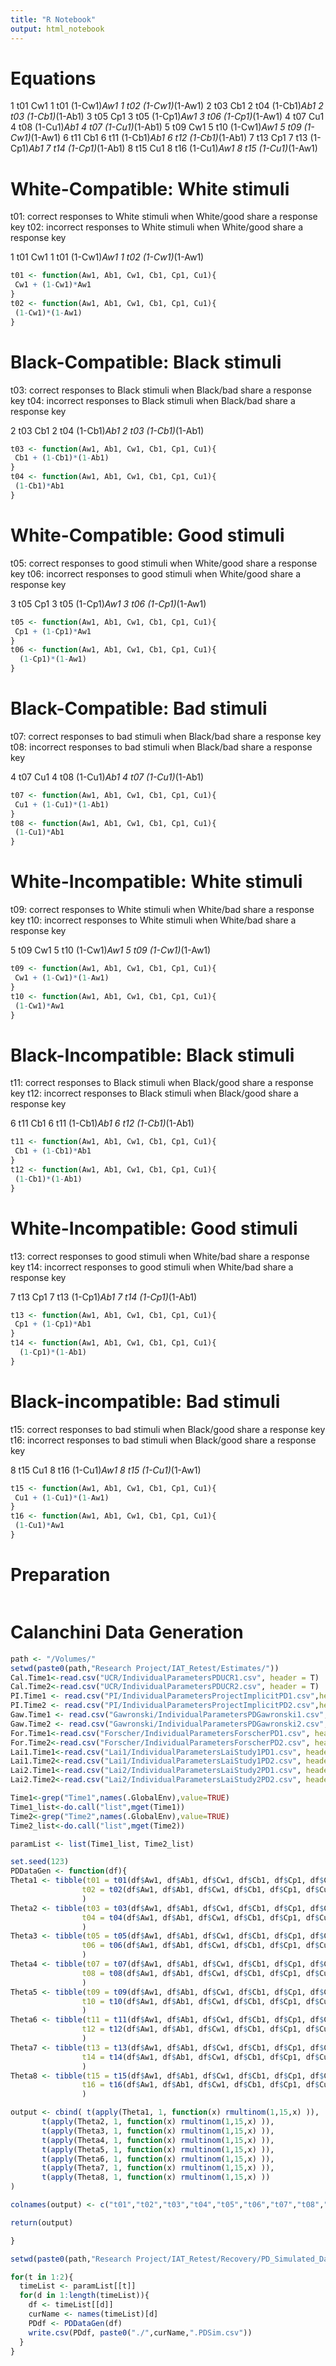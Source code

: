 ```yaml
---
title: "R Notebook"
output: html_notebook
---
```


# Equations

1      t01      Cw1
1      t01      (1-Cw1)*Aw1
1      t02      (1-Cw1)*(1-Aw1)
2      t03      Cb1
2      t04      (1-Cb1)*Ab1
2      t03      (1-Cb1)*(1-Ab1)
3      t05      Cp1
3      t05      (1-Cp1)*Aw1
3      t06      (1-Cp1)*(1-Aw1)
4      t07      Cu1
4      t08      (1-Cu1)*Ab1
4      t07      (1-Cu1)*(1-Ab1)
5      t09      Cw1
5      t10     (1-Cw1)*Aw1
5      t09      (1-Cw1)*(1-Aw1)
6      t11     Cb1
6      t11     (1-Cb1)*Ab1
6      t12     (1-Cb1)*(1-Ab1)
7      t13     Cp1
7      t13     (1-Cp1)*Ab1
7      t14     (1-Cp1)*(1-Ab1)
8      t15     Cu1
8      t16     (1-Cu1)*Aw1
8      t15     (1-Cu1)*(1-Aw1)

# White-Compatible: White stimuli

t01: correct responses to White stimuli when White/good share a response key 
t02: incorrect responses to White stimuli when White/good share a response key

1      t01      Cw1
1      t01      (1-Cw1)*Aw1
1      t02      (1-Cw1)*(1-Aw1)

```r
t01 <- function(Aw1, Ab1, Cw1, Cb1, Cp1, Cu1){
 Cw1 + (1-Cw1)*Aw1
}
t02 <- function(Aw1, Ab1, Cw1, Cb1, Cp1, Cu1){
 (1-Cw1)*(1-Aw1)
}
```

# Black-Compatible: Black stimuli

t03: correct responses to Black stimuli when Black/bad share a response key 
t04: incorrect responses to Black stimuli when Black/bad share a response key 

2      t03      Cb1
2      t04      (1-Cb1)*Ab1
2      t03      (1-Cb1)*(1-Ab1)

```r
t03 <- function(Aw1, Ab1, Cw1, Cb1, Cp1, Cu1){
 Cb1 + (1-Cb1)*(1-Ab1)
}
t04 <- function(Aw1, Ab1, Cw1, Cb1, Cp1, Cu1){
 (1-Cb1)*Ab1
}
```

# White-Compatible: Good stimuli

t05: correct responses to good stimuli when White/good share a response key 
t06: incorrect responses to good stimuli when White/good share a response key

3      t05      Cp1
3      t05      (1-Cp1)*Aw1
3      t06      (1-Cp1)*(1-Aw1)

```r
t05 <- function(Aw1, Ab1, Cw1, Cb1, Cp1, Cu1){
 Cp1 + (1-Cp1)*Aw1
}
t06 <- function(Aw1, Ab1, Cw1, Cb1, Cp1, Cu1){
  (1-Cp1)*(1-Aw1)
}
```

# Black-Compatible: Bad stimuli

t07: correct responses to bad stimuli when Black/bad share a response key 
t08: incorrect responses to bad stimuli when Black/bad share a response key 

4      t07      Cu1
4      t08      (1-Cu1)*Ab1
4      t07      (1-Cu1)*(1-Ab1)

```r
t07 <- function(Aw1, Ab1, Cw1, Cb1, Cp1, Cu1){
 Cu1 + (1-Cu1)*(1-Ab1)
}
t08 <- function(Aw1, Ab1, Cw1, Cb1, Cp1, Cu1){
 (1-Cu1)*Ab1
}
```

# White-Incompatible: White stimuli

t09: correct responses to White stimuli when White/bad share a response key 
t10: incorrect responses to White stimuli when White/bad share a response key

5      t09      Cw1
5      t10     (1-Cw1)*Aw1
5      t09      (1-Cw1)*(1-Aw1)

```r
t09 <- function(Aw1, Ab1, Cw1, Cb1, Cp1, Cu1){
 Cw1 + (1-Cw1)*(1-Aw1)
}
t10 <- function(Aw1, Ab1, Cw1, Cb1, Cp1, Cu1){
 (1-Cw1)*Aw1
}
```

# Black-Incompatible: Black stimuli

t11: correct responses to Black stimuli when Black/good share a response key 
t12: incorrect responses to Black stimuli when Black/good share a response key

6      t11     Cb1
6      t11     (1-Cb1)*Ab1
6      t12     (1-Cb1)*(1-Ab1)

```r
t11 <- function(Aw1, Ab1, Cw1, Cb1, Cp1, Cu1){
 Cb1 + (1-Cb1)*Ab1
}
t12 <- function(Aw1, Ab1, Cw1, Cb1, Cp1, Cu1){
 (1-Cb1)*(1-Ab1)
}
```

# White-Incompatible: Good stimuli

t13: correct responses to good stimuli when White/bad share a response key 
t14: incorrect responses to good stimuli when White/bad share a response key

7      t13     Cp1
7      t13     (1-Cp1)*Ab1
7      t14     (1-Cp1)*(1-Ab1)

```r
t13 <- function(Aw1, Ab1, Cw1, Cb1, Cp1, Cu1){
 Cp1 + (1-Cp1)*Ab1
}
t14 <- function(Aw1, Ab1, Cw1, Cb1, Cp1, Cu1){
  (1-Cp1)*(1-Ab1)
}
```


# Black-incompatible: Bad stimuli

t15: correct responses to bad stimuli when Black/good share a response key 
t16: incorrect responses to bad stimuli when Black/good share a response key

8      t15     Cu1
8      t16     (1-Cu1)*Aw1
8      t15     (1-Cu1)*(1-Aw1)

```r
t15 <- function(Aw1, Ab1, Cw1, Cb1, Cp1, Cu1){
 Cu1 + (1-Cu1)*(1-Aw1)
}
t16 <- function(Aw1, Ab1, Cw1, Cb1, Cp1, Cu1){
 (1-Cu1)*Aw1
}
```

# Preparation

```r

```


# Calanchini Data Generation

```r
path <- "/Volumes/"
setwd(paste0(path,"Research Project/IAT_Retest/Estimates/"))
Cal.Time1<-read.csv("UCR/IndividualParametersPDUCR1.csv", header = T)
Cal.Time2<-read.csv("UCR/IndividualParametersPDUCR2.csv", header = T)
PI.Time1 <- read.csv("PI/IndividualParametersProjectImplicitPD1.csv",header=T)
PI.Time2 <- read.csv("PI/IndividualParametersProjectImplicitPD2.csv",header=T)
Gaw.Time1 <- read.csv("Gawronski/IndividualParametersPDGawronski1.csv",header=T)
Gaw.Time2 <- read.csv("Gawronski/IndividualParametersPDGawronski2.csv",header=T)
For.Time1<-read.csv("Forscher/IndividualParametersForscherPD1.csv", header = T)
For.Time2<-read.csv("Forscher/IndividualParametersForscherPD2.csv", header = T)
Lai1.Time1<-read.csv("Lai1/IndividualParametersLaiStudy1PD1.csv", header = T)
Lai1.Time2<-read.csv("Lai1/IndividualParametersLaiStudy1PD2.csv", header = T)
Lai2.Time1<-read.csv("Lai2/IndividualParametersLaiStudy2PD1.csv", header = T)
Lai2.Time2<-read.csv("Lai2/IndividualParametersLaiStudy2PD2.csv", header = T)

Time1<-grep("Time1",names(.GlobalEnv),value=TRUE)
Time1_list<-do.call("list",mget(Time1))
Time2<-grep("Time2",names(.GlobalEnv),value=TRUE)
Time2_list<-do.call("list",mget(Time2))

paramList <- list(Time1_list, Time2_list)
```

```r
set.seed(123)
PDDataGen <- function(df){
Theta1 <- tibble(t01 = t01(df$Aw1, df$Ab1, df$Cw1, df$Cb1, df$Cp1, df$Cu1),
                t02 = t02(df$Aw1, df$Ab1, df$Cw1, df$Cb1, df$Cp1, df$Cu1)
                )
Theta2 <- tibble(t03 = t03(df$Aw1, df$Ab1, df$Cw1, df$Cb1, df$Cp1, df$Cu1),
                t04 = t04(df$Aw1, df$Ab1, df$Cw1, df$Cb1, df$Cp1, df$Cu1)
                )
Theta3 <- tibble(t05 = t05(df$Aw1, df$Ab1, df$Cw1, df$Cb1, df$Cp1, df$Cu1),
                t06 = t06(df$Aw1, df$Ab1, df$Cw1, df$Cb1, df$Cp1, df$Cu1)
                )
Theta4 <- tibble(t07 = t07(df$Aw1, df$Ab1, df$Cw1, df$Cb1, df$Cp1, df$Cu1),
                t08 = t08(df$Aw1, df$Ab1, df$Cw1, df$Cb1, df$Cp1, df$Cu1)
                )
Theta5 <- tibble(t09 = t09(df$Aw1, df$Ab1, df$Cw1, df$Cb1, df$Cp1, df$Cu1),
                t10 = t10(df$Aw1, df$Ab1, df$Cw1, df$Cb1, df$Cp1, df$Cu1)
                )
Theta6 <- tibble(t11 = t11(df$Aw1, df$Ab1, df$Cw1, df$Cb1, df$Cp1, df$Cu1),
                t12 = t12(df$Aw1, df$Ab1, df$Cw1, df$Cb1, df$Cp1, df$Cu1)
                )
Theta7 <- tibble(t13 = t13(df$Aw1, df$Ab1, df$Cw1, df$Cb1, df$Cp1, df$Cu1),
                t14 = t14(df$Aw1, df$Ab1, df$Cw1, df$Cb1, df$Cp1, df$Cu1)
                )
Theta8 <- tibble(t15 = t15(df$Aw1, df$Ab1, df$Cw1, df$Cb1, df$Cp1, df$Cu1),
                t16 = t16(df$Aw1, df$Ab1, df$Cw1, df$Cb1, df$Cp1, df$Cu1)
                )

output <- cbind( t(apply(Theta1, 1, function(x) rmultinom(1,15,x) )),
       t(apply(Theta2, 1, function(x) rmultinom(1,15,x) )),
       t(apply(Theta3, 1, function(x) rmultinom(1,15,x) )),
       t(apply(Theta4, 1, function(x) rmultinom(1,15,x) )),
       t(apply(Theta5, 1, function(x) rmultinom(1,15,x) )),
       t(apply(Theta6, 1, function(x) rmultinom(1,15,x) )),
       t(apply(Theta7, 1, function(x) rmultinom(1,15,x) )),
       t(apply(Theta8, 1, function(x) rmultinom(1,15,x) ))
)

colnames(output) <- c("t01","t02","t03","t04","t05","t06","t07","t08","t09","t10","t11","t12","t13","t14","t15","t16")

return(output)

}

```


```r
setwd(paste0(path,"Research Project/IAT_Retest/Recovery/PD_Simulated_Data/"))

for(t in 1:2){
  timeList <- paramList[[t]]
  for(d in 1:length(timeList)){
    df <- timeList[[d]]
    curName <- names(timeList)[d]
    PDdf <- PDDataGen(df)
    write.csv(PDdf, paste0("./",curName,".PDSim.csv"))
  }
}
```

```r

```




